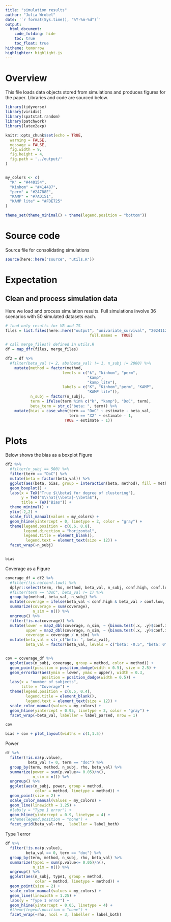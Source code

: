 ```yaml
---
title: "simulation results"
author: "Julia Wrobel"
date: '`r format(Sys.time(), "%Y-%m-%d")`'
output:
  html_document: 
    code_folding: hide
    toc: true
    toc_float: true
hitheme: tomorrow
highlighter: highlight.js
---
```


# Overview

This file loads data objects stored from simulations and produces figures for the paper. Libraries and code are sourced below. 

```r
library(tidyverse)
library(viridis)
library(spatstat.random)
library(patchwork)
library(latex2exp)

knitr::opts_chunk$set(echo = TRUE,
  warning = FALSE,
  message = FALSE,
  fig.width = 9,
  fig.height = 4,
  fig.path = '../output/'
)


my_colors <- c(
  "K" = "#440154",
  "Kinhom" = "#414487",
  "perm" = "#2A788E",
  "KAMP" = "#7AD151",
  "KAMP lite" = "#FDE725"
)

theme_set(theme_minimal() + theme(legend.position = "bottom"))
```

# Source code

Source file for consolidating simulations

```r
source(here::here("source", "utils.R"))
```


# Expectation

## Clean and process simulation data

Here we load and process simulation results. Full simulations involve 36 scenarios with 50 simulated datasets each.


```r
# load only results for VB and TS
files = list.files(here::here("output", "univariate_survival", "20241121"), 
									 full.names =  TRUE)

# call merge_files() defined in utils.R
df = map_dfr(files, merge_files)

```




```r

df2 = df %>%
  #filter(beta_val != 2, abs(beta_val) != 1, n_subj != 2000) %>%
    mutate(method = factor(method,
                         levels = c("k", "kinhom", "perm", 
                                    "kamp",  
                                    "kamp_lite"),
                         labels = c("K", "Kinhom","perm", "KAMP",
                                    "KAMP lite")),
           n_subj = factor(n_subj),
           term = ifelse(term %in% c("k", "kamp"), "DoC", term),
           beta_term = str_c("beta: ", term)) %>%
    mutate(bias = case_when(term == "DoC" ~ estimate - beta_val,
                            term == "X2" ~ estimate - 1,
                          TRUE ~ estimate - 1))
```



# Plots 

Below shows the bias as a boxplot Figure

```r
df2 %>%
  #filter(n_subj == 500) %>%
  filter(term == "DoC") %>%
  mutate(beta = factor(beta_val)) %>%
  ggplot(aes(beta, bias, group = interaction(beta, method), fill = method)) +
  geom_boxplot() +
  labs(x = TeX("True $\\beta$ for degree of clustering"),
       y = TeX("$\\hat{\\beta}-\\beta$"),
       title = TeX("Bias")) +
  theme_minimal() +
  ylim(-2,2) +
  scale_fill_manual(values = my_colors) +
  geom_hline(yintercept = 0, linetype = 2, color = "gray") +
  theme(legend.position = c(0.6, 0.8),
        legend.direction = "horizontal",
        legend.title = element_blank(),
         legend.text = element_text(size = 12)) +
  facet_wrap(~n_subj)


bias
```


Coverage as a Figure


```r
coverage_df = df2 %>%
  #filter(!is.na(conf.low)) %>%
  dplyr::select(term, rho, method, beta_val, n_subj, conf.high, conf.low) %>%
  #filter(term == "DoC", beta_val != 1) %>%
  group_by(method, beta_val, n_subj) %>%
  mutate(coverage = ifelse(beta_val < conf.high & beta_val > conf.low, 1, 0)) %>%
  summarize(coverage = sum(coverage),
            n_sim = n()) %>%
  ungroup() %>%
  filter(!is.na(coverage)) %>%
  mutate(lower = map2_dbl(coverage, n_sim, ~ {binom.test(.x, .y)$conf.int[1]}),
         upper = map2_dbl(coverage, n_sim, ~ {binom.test(.x, .y)$conf.int[2]}),
         coverage = coverage / n_sim) %>%
  mutate(beta_val = str_c("beta: ", beta_val),
         beta_val = factor(beta_val, levels = c("beta: -0.5", "beta: 0", "beta: 0.5", "beta: 1")))


cov = coverage_df %>%
  ggplot(aes(n_subj, coverage, group = method, color = method)) +
  geom_point(position = position_dodge(width = 0.5), size = 2.5) + 
  geom_errorbar(aes(ymin = lower, ymax = upper), width = 0.3,
                position = position_dodge(width = 0.5)) +
  labs(x = "number of subjects",
       title = "Coverage") +
  theme(legend.position = c(0.5, 0.4),
         legend.title = element_blank(),
         legend.text = element_text(size = 12)) + 
  scale_color_manual(values = my_colors) +
  geom_hline(yintercept = 0.95, linetype = 2, color = "gray") +
  facet_wrap(~beta_val, labeller = label_parsed, nrow = 1)

cov
```






```r
bias + cov + plot_layout(widths = c(1,1.5))
```







Power


```r
df %>%
  filter(!is.na(p.value),
          beta_val != 0, term == "doc") %>%
  group_by(term, method, n_subj, rho, beta_val) %>%
  summarize(power = sum(p.value<= 0.05)/n(),
            n_sim = n()) %>%
  ungroup() %>%
  ggplot(aes(n_subj, power, group = method,
             color = method, linetype = method)) +
  geom_point(size = 2) +
  scale_color_manual(values = my_colors) +
  geom_line(linewidth = 1.25) +
  #labs(y = "Type 1 error") +
  geom_hline(yintercept = 0.9, linetype = 4) +
  #theme(legend.position = "none") +
  facet_grid(beta_val~rho,  labeller = label_both)
```


Type 1 error

```r
df %>%
  filter(!is.na(p.value),
         beta_val == 0, term == "doc") %>%
  group_by(term, method, n_subj, rho, beta_val) %>%
  summarize(type1 = sum(p.value<= 0.05)/n(),
            n_sim = n()) %>%
  ungroup() %>%
  ggplot(aes(n_subj, type1, group = method,
             color = method, linetype = method)) +
  geom_point(size = 2) +
  scale_color_manual(values = my_colors) +
  geom_line(linewidth = 1.25) +
  labs(y = "Type 1 error") +
  geom_hline(yintercept = 0.05, linetype = 4) +
  #theme(legend.position = "none") +
  facet_wrap(~rho, ncol = 3, labeller = label_both)

```


